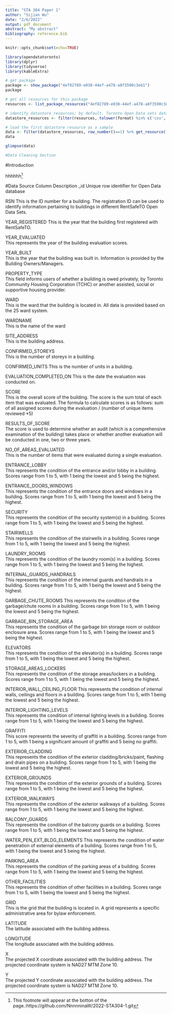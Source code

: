 ```yaml
---
title: "STA 304 Paper 1"
author: "Sijian Wu"
date: "2/6/2022"
output: pdf_document
abstract: "My abstract"
bibliography: reference.bib
---
```

```r
knitr::opts_chunk$set(echo=TRUE)

```


```r
library(opendatatoronto)
library(dplyr)
library(tidyverse)
library(kableExtra)

# get package
package <- show_package("4ef82789-e038-44ef-a478-a8f3590c3eb1")
package

# get all resources for this package
resources <- list_package_resources("4ef82789-e038-44ef-a478-a8f3590c3eb1")

# identify datastore resources; by default, Toronto Open Data sets datastore resource format to CSV for non-geospatial and GeoJSON for geospatial resources
datastore_resources <- filter(resources, tolower(format) %in% c('csv', 'geojson'))

# load the first datastore resource as a sample
data <- filter(datastore_resources, row_number()==1) %>% get_resource()
data
```

```r
glimpse(data)
```
```r
#Data Cleaning Section

```

#Introduction

hhhhhh^[This footnote will appear at the botton of the page.:https://github.com/NnnnninaW/2022-STA304-1.git]


#Data Source
Column	Description
_id	
Unique row identifier for Open Data database

RSN	
This is the ID number for a building. The registration ID can be used to identify information pertaining to buildings in different RentSafeTO Open Data Sets.

YEAR_REGISTERED	
This is the year that the building first registered with RentSafeTO.

YEAR_EVALUATED	
This represents the year of the building evaluation scores.

YEAR_BUILT	
This is the year that the building was built in. Information is provided by the Building Owners/Managers.

PROPERTY_TYPE	
This field informs users of whether a building is owed privately, by Toronto Community Housing Corporation (TCHC) or another assisted, social or supportive housing provider.

WARD	
This is the ward that the building is located in. All data is provided based on the 25 ward system.

WARDNAME	
This is the name of the ward

SITE_ADDRESS	
This is the building address.

CONFIRMED_STOREYS	
This is the number of storeys in a building.

CONFIRMED_UNITS	
This is the number of units in a building.

EVALUATION_COMPLETED_ON	
This is the date the evaluation was conducted on.

SCORE	
This is the overall score of the building. The score is the sum total of each item that was evaluated. The formula to calculate scores is as follows: sum of all assigned scores during the evaluation / (number of unique items reviewed *5)

RESULTS_OF_SCORE	
The score is used to determine whether an audit (which is a comprehensive examination of the building) takes place or whether another evaluation will be conducted in one, two or three years.

NO_OF_AREAS_EVALUATED	
This is the number of items that were evaluated during a single evaluation.

ENTRANCE_LOBBY	
This represents the condition of the entrance and/or lobby in a building. Scores range from 1 to 5, with 1 being the lowest and 5 being the highest.

ENTRANCE_DOORS_WINDOWS	
This represents the condition of the entrance doors and windows in a building. Scores range from 1 to 5, with 1 being the lowest and 5 being the highest.

SECURITY	
This represents the condition of the security system(s) in a building. Scores range from 1 to 5, with 1 being the lowest and 5 being the highest.

STAIRWELLS	
This represents the condition of the stairwells in a building. Scores range from 1 to 5, with 1 being the lowest and 5 being the highest.

LAUNDRY_ROOMS	
This represents the condition of the laundry room(s) in a building. Scores range from 1 to 5, with 1 being the lowest and 5 being the highest.

INTERNAL_GUARDS_HANDRAILS	
This represents the condition of the internal guards and handrails in a building. Scores range from 1 to 5, with 1 being the lowest and 5 being the highest.

GARBAGE_CHUTE_ROOMS	
This represents the condition of the garbage/chute rooms in a building. Scores range from 1 to 5, with 1 being the lowest and 5 being the highest.

GARBAGE_BIN_STORAGE_AREA	
This represents the condition of the garbage bin storage room or outdoor enclosure area. Scores range from 1 to 5, with 1 being the lowest and 5 being the highest.

ELEVATORS	
This represents the condition of the elevator(s) in a building. Scores range from 1 to 5, with 1 being the lowest and 5 being the highest.

STORAGE_AREAS_LOCKERS	
This represents the condition of the storage areas/lockers in a building. Scores range from 1 to 5, with 1 being the lowest and 5 being the highest.

INTERIOR_WALL_CEILING_FLOOR	
This represents the condition of internal walls, ceilings and floors in a building. Scores range from 1 to 5, with 1 being the lowest and 5 being the highest.

INTERIOR_LIGHTING_LEVELS	
This represents the condition of internal lighting levels in a building. Scores range from 1 to 5, with 1 being the lowest and 5 being the highest.

GRAFFITI	
This score represents the severity of graffiti in a building. Scores range from 1 to 5, with 1 being a significant amount of graffiti and 5 being no graffiti.

EXTERIOR_CLADDING	
This represents the condition of the exterior cladding/bricks/paint, flashing and drain pipes on a building. Scores range from 1 to 5, with 1 being the lowest and 5 being the highest.

EXTERIOR_GROUNDS	
This represents the condition of the exterior grounds of a building. Scores range from 1 to 5, with 1 being the lowest and 5 being the highest.

EXTERIOR_WALKWAYS	
This represents the condition of the exterior walkways of a building. Scores range from 1 to 5, with 1 being the lowest and 5 being the highest.

BALCONY_GUARDS	
This represents the condition of the balcony guards on a building. Scores range from 1 to 5, with 1 being the lowest and 5 being the highest.

WATER_PEN_EXT_BLDG_ELEMENTS	
This represents the condition of water penetration of external elements of a building. Scores range from 1 to 5, with 1 being the lowest and 5 being the highest.

PARKING_AREA	
This represents the condition of the parking areas of a building. Scores range from 1 to 5, with 1 being the lowest and 5 being the highest.

OTHER_FACILITIES	
This represents the condition of other facilities in a building. Scores range from 1 to 5, with 1 being the lowest and 5 being the highest.

GRID	
This is the grid that the building is located in. A grid represents a specific administrative area for bylaw enforcement.

LATITUDE	
The latitude associated with the building address.

LONGITUDE	
The longitude associated with the building address.

X	
The projected X coordinate associated with the building address. The projected coordinate system is NAD27 MTM Zone 10.

Y	
The projected Y coordinate associated with the building address. The projected coordinate system is NAD27 MTM Zone 10.